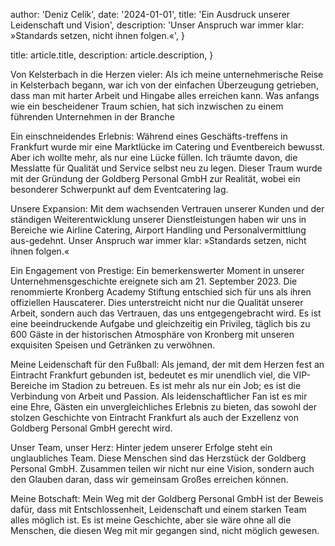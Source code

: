 
  author: 'Deniz Celik',
  date: '2024-01-01',
  title: 'Ein Ausdruck unserer Leidenschaft und Vision',
  description:
    'Unser Anspruch war immer klar: »Standards setzen, nicht ihnen folgen.«',
}

  title: article.title,
  description: article.description,
}


Von Kelsterbach in die Herzen vieler: Als ich meine unternehmerische Reise in Kelsterbach begann, war ich von der einfachen Überzeugung getrieben, dass man mit harter Arbeit und Hingabe alles erreichen kann. Was anfangs wie ein bescheidener Traum schien, hat sich inzwischen zu einem führenden Unternehmen in der Branche


Ein einschneidendes Erlebnis: Während eines Geschäfts-treffens in Frankfurt wurde mir eine Marktlücke im Catering und Eventbereich bewusst. Aber ich wollte mehr, als nur eine Lücke füllen. Ich träumte davon, die Messlatte für Qualität und Service selbst neu zu legen. Dieser Traum wurde mit der Gründung der Goldberg Personal GmbH zur Realität, wobei ein besonderer Schwerpunkt auf dem Eventcatering lag.


Unsere Expansion: Mit dem wachsenden Vertrauen unserer Kunden und der ständigen Weiterentwicklung unserer Dienstleistungen haben wir uns in Bereiche wie Airline Catering, Airport Handling und Personalvermittlung aus-gedehnt. Unser Anspruch war immer klar: »Standards setzen, nicht ihnen folgen.«

Ein Engagement von Prestige: Ein bemerkenswerter Moment in unserer Unternehmensgeschichte ereignete sich am 21. September 2023. Die renommierte Kronberg Academy Stiftung entschied sich für uns als ihren offiziellen Hauscaterer. Dies unterstreicht nicht nur die Qualität unserer Arbeit, sondern auch das Vertrauen, das uns entgegengebracht wird. Es ist eine beeindruckende Aufgabe und gleichzeitig ein Privileg, täglich bis zu 600 Gäste in der historischen Atmosphäre von Kronberg mit unseren exquisiten Speisen und Getränken zu verwöhnen.

Meine Leidenschaft für den Fußball: Als jemand, der mit dem Herzen fest an Eintracht Frankfurt gebunden ist, bedeutet es mir unendlich viel, die VIP-Bereiche im Stadion zu betreuen. Es ist mehr als nur ein Job; es ist die Verbindung von Arbeit und Passion. Als leidenschaftlicher Fan ist es mir eine Ehre, Gästen ein unvergleichliches Erlebnis zu bieten, das sowohl der stolzen Geschichte von Eintracht Frankfurt als auch der Exzellenz von Goldberg Personal GmbH gerecht wird.

Unser Team, unser Herz: Hinter jedem unserer Erfolge steht ein unglaubliches Team. Diese Menschen sind das Herzstück der Goldberg Personal GmbH. Zusammen teilen wir nicht nur eine Vision, sondern auch den Glauben daran, dass wir gemeinsam Großes erreichen können.

Meine Botschaft: Mein Weg mit der Goldberg Personal GmbH ist der Beweis dafür, dass mit Entschlossenheit, Leidenschaft und einem starken Team alles möglich ist. Es ist meine Geschichte, aber sie wäre ohne all die Menschen, die diesen Weg mit mir gegangen sind, nicht möglich gewesen.